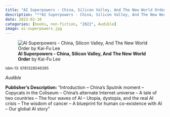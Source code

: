 ```yaml
---
title: "AI Superpowers - China, Silicon Valley, And The New World Order"
description: "**AI Superpowers - China, Silicon Valley, And The New World Order** by Kai-Fu Lee"
date: 2022-02-10
categories: [books, non-fiction, "2022", Audible]
image: ai-superpowers.jpg
---
```

![**AI Superpowers - China, Silicon Valley, And The New World Order** by Kai-Fu Lee](ai-superpowers.jpg){fig-align="left"}

<sup>isbn-13: 9781328546395</sup>

*Audible*

**Publisher's Description:**
"Introduction -- China's Sputnik moment -- Copycats in the Coliseum --
China's alternate Internet universe -- A tale of two countries -- The four
waves of AI -- Utopia, dystopia, and the real AI crisis -- The wisdom of
cancer -- A blueprint for human co-existence with AI -- Our global AI story"